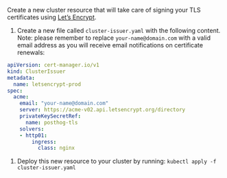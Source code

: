 Create a new cluster resource that will take care of signing your TLS certificates using [Let’s Encrypt](https://letsencrypt.org/).

1. Create a new file called `cluster-issuer.yaml` with the following content. Note: please remember to replace `your-name@domain.com`
with a valid email address as you will receive email notifications on certificate renewals:

  ```yaml file=cluster-issuer.yaml
  apiVersion: cert-manager.io/v1
  kind: ClusterIssuer
  metadata:
    name: letsencrypt-prod
  spec:
    acme:
      email: "your-name@domain.com"
      server: https://acme-v02.api.letsencrypt.org/directory
      privateKeySecretRef:
        name: posthog-tls
      solvers:
      - http01:
          ingress:
            class: nginx
  ```

1. Deploy this new resource to your cluster by running: `kubectl apply -f cluster-issuer.yaml`
